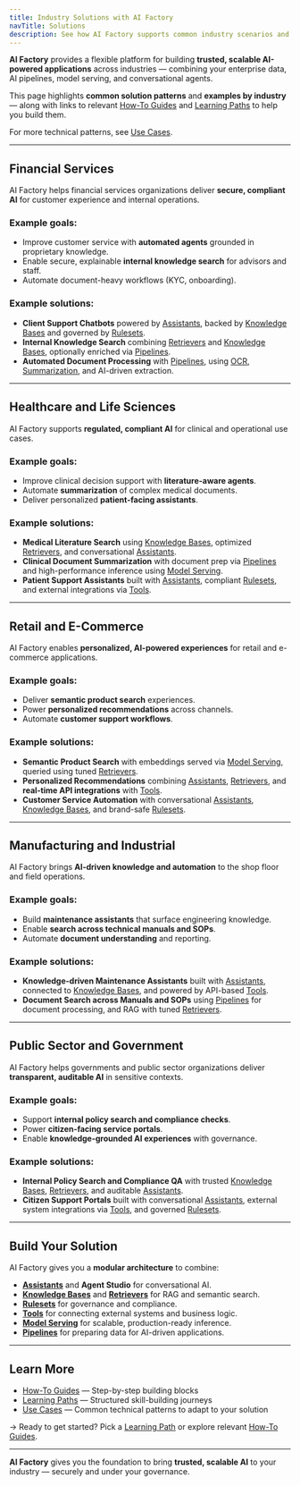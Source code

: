 ```yaml
---
title: Industry Solutions with AI Factory
navTitle: Solutions
description: See how AI Factory supports common industry scenarios and example solutions.
---
```


**AI Factory** provides a flexible platform for building **trusted, scalable AI-powered applications** across industries — combining your enterprise data, AI pipelines, model serving, and conversational agents.

This page highlights **common solution patterns** and **examples by industry** — along with links to relevant [How-To Guides](./how-to/gen-ai) and [Learning Paths](./paths) to help you build them.

For more technical patterns, see [Use Cases](./use-cases).

---

## Financial Services

AI Factory helps financial services organizations deliver **secure, compliant AI** for customer experience and internal operations.

### Example goals:

- Improve customer service with **automated agents** grounded in proprietary knowledge.
- Enable secure, explainable **internal knowledge search** for advisors and staff.
- Automate document-heavy workflows (KYC, onboarding).

### Example solutions:

- **Client Support Chatbots** powered by [Assistants](./how-to/gen-ai/create-assistant), backed by [Knowledge Bases](./how-to/gen-ai/create-knowledge-base) and governed by [Rulesets](./how-to/gen-ai/create-ruleset).
- **Internal Knowledge Search** combining [Retrievers](./how-to/gen-ai/create-retriever) and [Knowledge Bases](./how-to/gen-ai/create-knowledge-base), optionally enriched via [Pipelines](../pipeline/gettingstarted).
- **Automated Document Processing** with [Pipelines](../pipeline/gettingstarted), using [OCR](../pipeline/preparers/examples/perform_ocr), [Summarization](../pipeline/preparers/examples/summarize_text), and AI-driven extraction.

---

## Healthcare and Life Sciences

AI Factory supports **regulated, compliant AI** for clinical and operational use cases.

### Example goals:

- Improve clinical decision support with **literature-aware agents**.
- Automate **summarization** of complex medical documents.
- Deliver personalized **patient-facing assistants**.

### Example solutions:

- **Medical Literature Search** using [Knowledge Bases](./how-to/gen-ai/create-knowledge-base), optimized [Retrievers](./how-to/gen-ai/create-retriever), and conversational [Assistants](./how-to/gen-ai/create-assistant).
- **Clinical Document Summarization** with document prep via [Pipelines](../pipeline/gettingstarted) and high-performance inference using [Model Serving](./how-to/model-serving).
- **Patient Support Assistants** built with [Assistants](./how-to/gen-ai/create-assistant), compliant [Rulesets](./how-to/gen-ai/create-ruleset), and external integrations via [Tools](./how-to/gen-ai/create-tool).

---

## Retail and E-Commerce

AI Factory enables **personalized, AI-powered experiences** for retail and e-commerce applications.

### Example goals:

- Deliver **semantic product search** experiences.
- Power **personalized recommendations** across channels.
- Automate **customer support workflows**.

### Example solutions:

- **Semantic Product Search** with embeddings served via [Model Serving](./how-to/model-serving), queried using tuned [Retrievers](./how-to/gen-ai/create-retriever).
- **Personalized Recommendations** combining [Assistants](./how-to/gen-ai/create-assistant), [Retrievers](./how-to/gen-ai/create-retriever), and **real-time API integrations** with [Tools](./how-to/gen-ai/create-tool).
- **Customer Service Automation** with conversational [Assistants](./how-to/gen-ai/create-assistant), [Knowledge Bases](./how-to/gen-ai/create-knowledge-base), and brand-safe [Rulesets](./how-to/gen-ai/create-ruleset).

---

## Manufacturing and Industrial

AI Factory brings **AI-driven knowledge and automation** to the shop floor and field operations.

### Example goals:

- Build **maintenance assistants** that surface engineering knowledge.
- Enable **search across technical manuals and SOPs**.
- Automate **document understanding** and reporting.

### Example solutions:

- **Knowledge-driven Maintenance Assistants** built with [Assistants](./how-to/gen-ai/create-assistant), connected to [Knowledge Bases](./how-to/gen-ai/create-knowledge-base), and powered by API-based [Tools](./how-to/gen-ai/create-tool).
- **Document Search across Manuals and SOPs** using [Pipelines](../pipeline/gettingstarted) for document processing, and RAG with tuned [Retrievers](./how-to/gen-ai/create-retriever).

---

## Public Sector and Government

AI Factory helps governments and public sector organizations deliver **transparent, auditable AI** in sensitive contexts.

### Example goals:

- Support **internal policy search and compliance checks**.
- Power **citizen-facing service portals**.
- Enable **knowledge-grounded AI experiences** with governance.

### Example solutions:

- **Internal Policy Search and Compliance QA** with trusted [Knowledge Bases](./how-to/gen-ai/create-knowledge-base), [Retrievers](./how-to/gen-ai/create-retriever), and auditable [Assistants](./how-to/gen-ai/create-assistant).
- **Citizen Support Portals** built with conversational [Assistants](./how-to/gen-ai/create-assistant), external system integrations via [Tools](./how-to/gen-ai/create-tool), and governed [Rulesets](./how-to/gen-ai/create-ruleset).

---

## Build Your Solution

AI Factory gives you a **modular architecture** to combine:

- **[Assistants](./how-to/gen-ai/create-assistant)** and **Agent Studio** for conversational AI.
- **[Knowledge Bases](./how-to/gen-ai/create-knowledge-base)** and **[Retrievers](./how-to/gen-ai/create-retriever)** for RAG and semantic search.
- **[Rulesets](./how-to/gen-ai/create-ruleset)** for governance and compliance.
- **[Tools](./how-to/gen-ai/create-tool)** for connecting external systems and business logic.
- **[Model Serving](./how-to/model-serving)** for scalable, production-ready inference.
- **[Pipelines](../pipeline/gettingstarted)** for preparing data for AI-driven applications.

---

## Learn More

- [How-To Guides](./how-to/gen-ai) — Step-by-step building blocks
- [Learning Paths](./paths) — Structured skill-building journeys
- [Use Cases](./use-cases) — Common technical patterns to adapt to your solution

→ Ready to get started? Pick a [Learning Path](./paths) or explore relevant [How-To Guides](./how-to/gen-ai).

---

**AI Factory** gives you the foundation to bring **trusted, scalable AI** to your industry — securely and under your governance.

